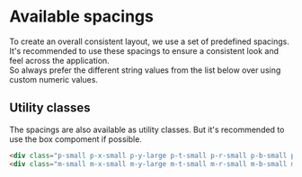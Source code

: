 
<Meta title="Components/Layout/Spacing/01 Overview" />

# Available spacings

To create an overall consistent layout, we use a set of predefined spacings.  
It's recommended to use these spacings to ensure a consistent look and feel across the application.  
So always prefer the different string values from the list below over using custom numeric values.

<SpacingOverview />

## Utility classes

The spacings are also available as utility classes. But it's recommended to use the box compoment if possible.

```html
<div class="p-small p-x-small p-y-large p-t-small p-r-small p-b-small p-l-small">Padding</div>
<div class="m-small m-x-small m-y-large m-t-small m-r-small m-b-small m-l-small">Margin</div>
```
